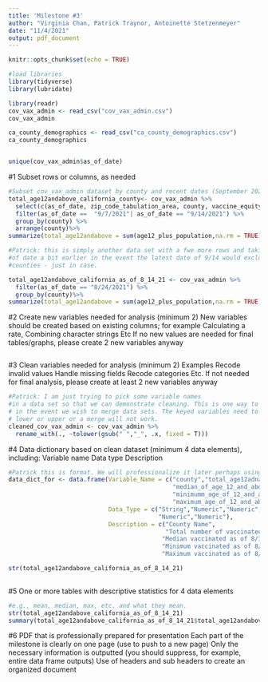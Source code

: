 ```yaml
---
title: 'Milestone #3'
author: "Virginia Chan, Patrick Traynor, Antoinette Stetzenmeyer"
date: "11/4/2021"
output: pdf_document
---
```


```r
knitr::opts_chunk$set(echo = TRUE)

#load libraries
library(tidyverse)
library(lubridate)

```



```r

library(readr)
cov_vax_admin <- read_csv("cov_vax_admin.csv")
cov_vax_admin

ca_county_demographics <- read_csv("ca_county_demographics.csv")
ca_county_demographics



```


```r

unique(cov_vax_admin$as_of_date)

```

\newpage 
#1 Subset rows or columns, as needed
```r

#Subset cov_vax_admin dataset by county and recent dates (September 2021)
total_age12andabove_california_county<- cov_vax_admin %>%
  select(c(as_of_date, zip_code_tabulation_area, county, vaccine_equity_metric_quartile, age12_plus_population, persons_fully_vaccinated)) %>%
  filter(as_of_date ==  "9/7/2021"| as_of_date == "9/14/2021") %>%
  group_by(county) %>%
  arrange(county)%>%
summarize(total_age12andabove = sum(age12_plus_population,na.rm = TRUE), median_of_age_12_and_above = median(age12_plus_population, na.rm = TRUE))


```

```r

#Patrick: this is simply another data set with a fwe more rows and taking the as
#of date a bit earlier in the event the latest date of 9/14 would exclude some
#counties - just in case. 

total_age12andabove_california_as_of_8_14_21 <- cov_vax_admin %>%
  filter(as_of_date == "8/24/2021") %>%
  group_by(county)%>%
summarize(total_age12andabove = sum(age12_plus_population,na.rm = TRUE), median_of_age_12_and_above = median(age12_plus_population, na.rm = TRUE), miniumum_age_of_12_and_above = min(age12_plus_population, na.rm = TRUE), maximum_age_of_12_and_above = max(age12_plus_population, na.rm = TRUE))

```

\newpage 

#2 Create new variables needed for analysis (minimum 2)
New variables should be created based on existing columns; for example
Calculating a rate, 
Combining character strings 
Etc
If no new values are needed for final tables/graphs, please create 2 new variables anyway


```r

```

\newpage 

#3 Clean variables needed for analysis (minimum 2)
Examples
Recode invalid values
Handle missing fields
Recode categories
Etc.
If not needed for final analysis, please create at least 2 new variables anyway


```r
#Patrick: I am just trying to pick some variable names 
#in a data set so that we can demonstrate cleaning. This is one way to clean
# in the event we wish to merge data sets. The keyed variables need to be all
# lower or upper or a merge will not work.
cleaned_cov_vax_admin <- cov_vax_admin %>%
  rename_with(., ~tolower(gsub(" ","_", .x, fixed = T)))
```

\newpage 

#4 Data dictionary based on clean dataset (minimum 4 data elements), including:
Variable name
Data type
Description

```r
#Patrick this is format. We will professionalize it later perhaps using kable
data_dict_for <- data.frame(Variable_Name = c("county","total_age12adnaabove",
                                              "median_of_age_12_and_above",
                                              "minimumm_age_of_12_and_above",
                                              "maximum_age_of_12_and_above"),
                            Data_Type = c("String","Numeric","Numeric",
                                          "Numeric","Numeric"),
                            Description = c("County Name",
                                            "Total number of vaccinated people as of 8/14/21",
                                           "Median vaccinated as of 8/14/21",
                                           "Minimum vaccinated as of 8/14/21",
                                           "Maximum vaccinated as of 8/14/21"), stringsAsFactors = F)

str(total_age12andabove_california_as_of_8_14_21)
  
```

\newpage 

#5 One or more tables with descriptive statistics for 4 data elements


```r
#e.g., mean, median, max, etc. and what they mean.
str(total_age12andabove_california_as_of_8_14_21)
summary(total_age12andabove_california_as_of_8_14_21$total_age12andabove)
```

\newpage 

#6 PDF that is professionally prepared for presentation
Each part of the milestone is clearly on one page (use \newpage to push to a new page)
Only the necessary information is outputted (you should suppress, for example, entire data frame outputs)
Use of headers and sub headers to create an organized document

